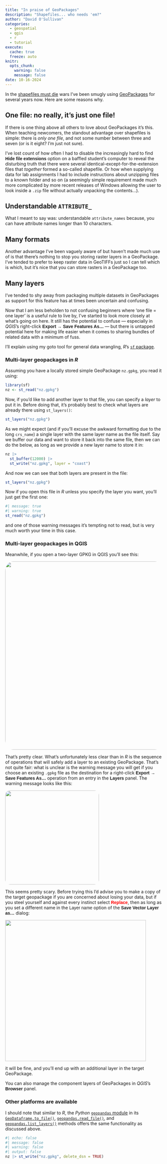 ```yaml
---
title: "In praise of GeoPackages"
description: "Shapefiles... who needs 'em?"
author: "David O'Sullivan"
categories:
  - geospatial
  - qgis
  - r
  - tutorial
execute: 
  cache: true
  freeze: auto
knitr:
  opts_chunk: 
    warning: false
    message: false
date: 10-16-2024
---
```


In the [shapefiles must die](http://switchfromshapefile.org/) wars I've been smugly using [GeoPackages](https://www.geopackage.org/) for several years now. Here are some reasons why.

## One file: no really, it's just one file!
If there is one thing above all others to love about GeoPackages it's this. When teaching newcomers, the standout advantage over shapefiles is simple: there is _only one file_, and not some number between three and seven (or is it eight? I'm just not sure). 

I've lost count of how often I had to disable the increasingly hard to find [**Hide file extensions**]{style="font-family:sans-serif;"} option on a baffled student's computer to reveal the disturbing truth that there were several identical-except-for-the-extension files that _together_ formed a so-called shapefile. Or how when supplying data for lab assignments I had to include instructions about unzipping files to a known folder and so on (a seemingly simple requirement made much more complicated by more recent releases of Windows allowing the user to look inside a `.zip` file without actually unpacking the contents...).

## Understandable `ATTRIBUTE_`
What I meant to say was: understandable `attribute_names` because, you can have attribute names longer than 10 characters.

## Many formats
Another advantage I've been vaguely aware of but haven't made much use of is that there's nothing to stop you storing raster layers in a GeoPackage. I've tended to prefer to keep raster data in GeoTIFFs just so I can tell which is which, but it's nice that you can store rasters in a GeoPackage too.

## Many layers
I've tended to shy away from packaging multiple datasets in GeoPackages as support for this feature has at times been uncertain and confusing. 

Now that I am less beholden to not confusing beginners where 'one file = one layer' is a useful rule to live by, I've started to look more closely at what's going on here. It still has the potential to confuse &mdash; especially in _QGIS_'s right-click [**Export &rarr; Save Features As...**]{style="font-family:sans-serif;"} &mdash; but there is untapped potential here for making life easier when it comes to sharing bundles of related data with a minimum of fuss.

I'll explain using my goto tool for general data wrangling, _R_'s [`sf` package](https://r-spatial.github.io/sf/).

### Multi-layer geopackages in _R_
Assuming you have a locally stored simple GeoPackage `nz.gpkg`, you read it using:

```r
library(sf)
nz <- st_read("nz.gpkg")
```

Now, if you'd like to add another layer to that file, you can specify a _layer_ to put it in. Before doing that, it's probably best to check what layers are already there using `st_layers()`:

```r
st_layers("nz.gpkg")
```

As we might expect (and if you'll excuse the awkward formatting due to the long `crs_name`) a single layer with the same layer name as the file itself. Say we buffer our data and want to store it back into the same file, then we can do the below, as long as we provide a new layer name to store it in:

```r
nz |> 
  st_buffer(12000) |> 
  st_write("nz.gpkg", layer = "coast")
```

And now we can see that both layers are present in the file:

```r
st_layers("nz.gpkg")
```

Now if you open this file in _R_ unless you specify the layer you want, you'll just get the first one:

```r
#| message: true
#| warning: true
st_read("nz.gpkg")
```

and one of those warning messages it's tempting not to read, but is very much worth your time in this case.

### Multi-layer geopackages in QGIS
Meanwhile, if you open a two-layer GPKG in QGIS you'll see this:

![](opening-a-multilayer-gpgk-dialog.png){fig-align="center" style="width:600px; border-radius:5%;"}

That's pretty clear. What's unfortunately less clear than in _R_ is the sequence of operations that will safely add a layer to an existing GeoPackage. That's not quite fair: what is unclear is the warning message you will get if you choose an existing `.gpkg` file as the destination for a right-click [**Export &rarr; Save Features As...**]{style="font-family:sans-serif;"} operation from an entry in the [**Layers**]{style="font-family:sans-serif;"} panel. The warning message looks like this:

![](gpkg-already-exists-warning.png){fig-align="center" style="width:300px; border-radius:5%;"}

This seems pretty scary. Before trying this I'd advise you to make a copy of the target geopackage if you are concerned about losing your data, but if you steel yourself and against every instinct select [**Replace**]{style="font-family:sans-serif; color:#f00;"}, then as long as you set a different name in the [Layer name]{style="font-family:sans-serif;"} option of the [**Save Vector Layer as...**]{style="font-family:sans-serif;"} dialog:

![](new-layer-name.png){fig-align="center" style="width:450px;"}

it will be fine, and you'll end up with an additional layer in the target GeoPackage.

You can also manage the component layers of GeoPackages in _QGIS_'s [**Browser**]{style="font-family:sans-serif;"} panel.

### Other platforms are available
I should note that similar to _R_, the _Python_ [`geopandas` module](https://geopandas.org/en/stable/index.html) in its [`GeoDataframe.to_file()`](https://geopandas.org/en/stable/docs/reference/api/geopandas.GeoDataFrame.to_file.html), [`geopandas.read_file()`](https://geopandas.org/en/stable/docs/reference/api/geopandas.read_file.html), and [`geopandas.list_layers()`](https://geopandas.org/en/stable/docs/reference/api/geopandas.list_layers.html#geopandas.list_layers) methods offers the same functionality as discussed above.

```r
#| echo: false
#| message: false
#| warning: false
#| output: false
nz |> st_write("nz.gpkg", delete_dsn = TRUE)
```